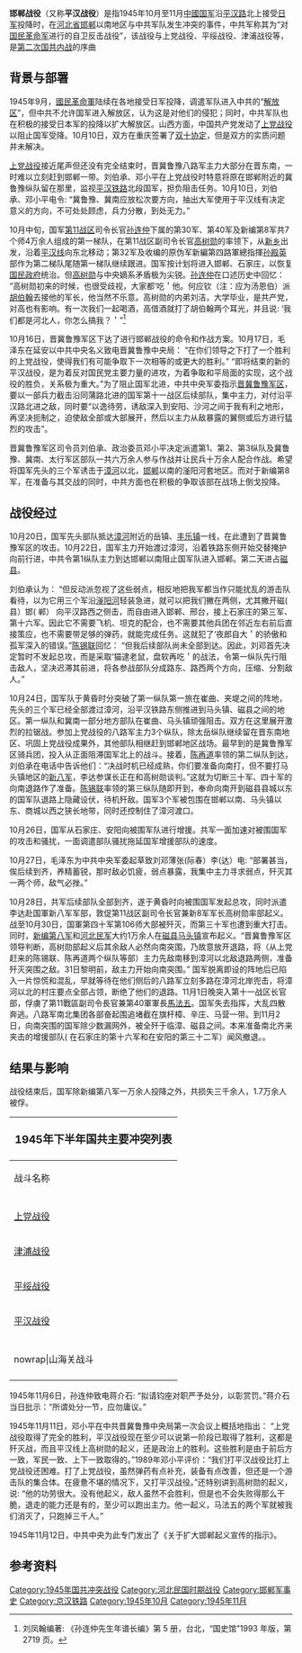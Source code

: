 {{noteta
|1=zh-cn:邯郸战役;zh-tw:漳河戰役;
}}
{{Infobox Military Conflict
|conflict=邯郸战役<br/><small>平汉战役</small>
|partof=[[1945年国共冲突|1945年国共冲突]]
|image=
|caption=
|place={{ROC-1928}}[[河北省_(中華民國)|河北省]]
|date=1945年10月24日 – 1945年11月2日
|result=[[十八集團軍|十八集團軍]]獲勝
|combatant1=<center>[[File:Flag_of_the_Republic_of_China_Army.svg|60px]]<br /> [[國民革命軍|國民革命軍]]
|combatant2=<center>[[File:Flag_of_the_Republic_of_China_Army.svg|60px]]<br /> [[晋冀鲁豫军区|晋冀鲁豫军区]]
|commander1=[[File:Flag_of_the_Republic_of_China_Army.svg|22px]] [[馬法五|馬法五]]<br/>[[File:Flag_of_the_Republic_of_China_Army.svg|22px]] [[高树勋_(1897年)|高树勋]]
|commander2=[[File:Flag_of_the_Republic_of_China_Army.svg|22px]] [[劉伯承|劉伯承]]<br/> [[File:Flag_of_the_Republic_of_China_Army.svg|22px]] [[鄧小平|鄧小平]]
|strength1=4万余人{{citation needed|date=2016年8月}}
|strength2=6万正规军{{citation needed|date=2016年8月}}<br/>10万民兵{{citation needed|date=2016年8月}}
|casualties1=损失三千余人{{citation needed|date=2016年8月}}<br/>1.7万人被俘{{citation needed|date=2016年8月}}
|casualties2=伤亡4000余人
|}}
'''邯郸战役'''（又称'''平汉战役'''）是指1945年10月至11月[[中華民國大陸時期|中國]][[国民革命军|国军]]沿[[平汉路|平汉路]]北上接受[[日军|日军]]投降时，在[[河北省_(中華民國)|河北省]][[邯郸|邯郸]]以南地区与中共军队发生冲突的事件，中共军称其为“对[[国民党军|国民革命军]]进行的自卫反击战役”{{r|平汉战役}}，该战役与上党战役、平绥战役、津浦战役等，是[[:第二次国共内战_第二次國共內戰|第二次国共内战]]的序曲

==背景与部署==
1945年9月，[[國民革命軍|國民革命軍]]陆续在各地接受日军投降，调遣军队进入中共的“[[解放区|解放区]]”，但中共不允许国军进入解放区，认为这是对他们的侵犯；同时，中共军队也在积极的接受日本军的投降以扩大解放区。山西方面，中国共产党发动了[[上党战役|上党战役]]以阻止国军受降。10月10日，双方在重庆签署了[[双十协定|双十协定]]，但是双方的实质问题并未解决。

[[上党战役|上党战役]]接近尾声但还没有完全结束时，晋冀鲁豫八路军主力大部分在晋东南，一时难以立刻赶到邯郸一带。刘伯承、邓小平在上党战役时特意将原在邯郸附近的冀鲁豫纵队留在那里，监视[[平汉铁路|平汉铁路]]北段国军，担负阻击任务。10月10日，刘伯承、邓小平电令: “冀鲁豫、冀南应放松次要方向，抽出大军使用于平汉线有决定意义的方向，不可处处顾虑，兵力分散，到处无力。”

10月中旬，国军[[抗日战争第十一战区|第11战区]]司令长官[[孙连仲|孙连仲]]下属的第30军、第40军及新编第8军共7个师4万余人组成的第一梯队，在第11战区副司令长官[[高树勋_(1897年)|高树勋]]的率领下，从[[新乡|新乡]]出发，沿着[[平汉线|平汉线]]向东北移动；第32军及收编的原伪军新編第四路軍總指揮[[孙殿英|孙殿英]]部作为第二梯队尾随第一梯队继续跟进。国军按计划将进入邯郸、石家庄，以恢复[[国民政府|国民政府]]统治{{r|平汉}}。但[[高树勋_(1897年)|高树勋]]与中央嫡系矛盾极为尖锐。[[孙连仲|孙连仲]]在口述历史中回忆： “高树勋初来的时候，也很受歧视，大家都‘吃＇他。何应钦（注：应为汤恩伯）派[[胡伯翰|胡伯翰]]去接他的军长，他当然不乐意。高树勋的内弟刘洁，大学毕业，是共产党，对高也有影响。有一次我们一起喝酒，高借酒就打了胡伯翰两个耳光，并且说: ‘我们都是河北人，你怎么搞我？＇”<ref>刘凤翰编著: 《孙连仲先生年谱长编》第 5 册，台北，“国史馆”1993 年版，第 2719 页。</ref> 

10月16日，晋冀鲁豫军区下达了进行邯郸战役的命令和作战方案。10月17日，毛泽东在延安以中共中央名义致电晋冀鲁豫中央局： “在你们领导之下打了一个胜利的上党战役，使得我们有可能争取下一次相等的或更大的胜利。” “即将结束的新的平汉战役，是为着反对国民党主要力量的进攻，为着争取和平局面的实现，这个战役的胜负，关系极为重大。”为了阻止国军北进，中共中央军委指示[[晋冀鲁豫军区|晋冀鲁豫军区]]，要以一部兵力截击沿同蒲路北进的国军第十一战区后续部队，集中主力，对付沿平汉路北进之敌，同时要“以逸待劳，诱敌深入到安阳、沙河之间于我有利之地形，再坚决扼制之，迫使敌全部或大部展开，然后以主力从敌暴露的翼侧或后方进行猛烈的攻击”{{r|平汉}}。

晋冀鲁豫军区司令员刘伯承、政治委员邓小平决定派遣第1、第2、第3纵队及冀鲁豫、冀南、太行军区部队一共六万余人参与作战并让民兵十万余人配合作战{{r|平汉}}。希望将国军先头的三个军诱击于[[漳河|漳河]]以北，[[邯郸|邯郸]]以南的滏阳河套地区。而对于新编第8军，在准备与其交战的同时，中共方面也在积极的争取该部在战场上倒戈投降{{r|平汉}}。

==战役经过==
10月20日，国军先头部队抵达[[漳河|漳河]]附近的岳镇、[[丰乐镇|丰乐镇]]一线，在此遭到了晋冀鲁豫军区的攻击{{r|平汉战役}}。10月22日，国军主力开始渡过漳河，沿着铁路东侧开始交替掩护向前行进，中共令第1纵队主力到达邯郸以南阻止国军队进入邯郸{{r|平汉战役}}。第二天进占[[磁县|磁县]]。

刘伯承认为： “但反动派忽视了这些弱点，相反地把我军都当作只能扰乱的游击队看待，以为它用三个军沿[[滏阳河|滏阳河]]轻装急进，就可以把我们撇在两侧，尤其撇开磁( 县）邯( 郸） 向平汉路西之侧击，而自由进入邯郸、邢台，接上石家庄的第三军、第十六军。因此它不需要飞机、坦克的配合，也不需要其他兵团在邻近左右前后直接策应，也不需要带足够的弹药，就能完成任务。这就犯了‘夜郎自大＇的骄傲和孤军深入的错误。”[[陈锡联|陈锡联]]回忆： “但我后续部队尚未全部到达。因此，刘邓首先决定暂时不发起总攻，而是采取‘猫逮老鼠，盘软再吃＇的战法，令第一纵队先行阻击敌人，坚决迟滞其前进，将各参战部队分成路东、路西两个方向，压缩、分割敌人。”

10月24日，国军队于黄昏时分突破了第一纵队第一旅{{r|平汉}}在崔曲、夹堤之间的阵地，先头的三个军已经全部渡过漳河，沿平汉铁路东侧推进到马头镇、磁县之间的地区{{r|平汉战役}}。第一纵队和冀南一部分地方部队在崔曲、马头镇顽强阻击。双方在这里展开激烈的拉锯战。参加上党战役的八路军主力3个纵队，除太岳纵队继续留在晋东南地区、巩固上党战役成果外，其他部队相继赶到邯郸地区战场。最早到的是冀鲁豫军区骑兵团，投入从正面阻滞国军北上的战斗。接着，[[陈再道|陈再道]]率领的第二纵队到达，刘伯承在电话中告诉他们：“决战时机已经成熟，你们要准备向南打，但不要打马头镇地区的[[新八军|新八军]]，李达参谋长正在和高树勋谈判。”这就为切断三十军、四十军的向南退路作了准备。[[陈锡联|陈锡联]]率领的第三纵队随即开到，奉命向南开到磁县县城以东的国军队退路上隐藏设伏，待机歼敌。国军3个军被包围在邯郸以南、马头镇以东、商城以西之狭长地带，同时还控制住了漳河渡口{{r|平汉战役}}。

10月26日，国军从石家庄、安阳向被围军队进行增援{{r|平汉}}。共军一面加速对被围国军的攻击和骚扰，一面调遣部队骚扰拖延国军增援部队的速度{{r|平汉}}。

10月27日，毛泽东为中共中央军委起草致刘邓薄张(际春）李(达）电: “部署甚当，俟后续到齐，养精蓄锐，那时敌必饥疲，弱点暴露，我集中主力寻求弱点，歼灭其一两个师，敌气必挫。”

10月28日，共军后续部队全部到齐，遂于黄昏时向被围国军发起总攻，同时派遣李达赴国軍新八军军部，敦促第11战区副司令长官兼新8军军长高树勋率部起义{{r|平汉战役}}。战至10月30日，国軍第四十军第106师大部被歼灭，而第三十军也遭到重大打击。同时，[[新编第八军|新编第八军]]和[[河北民军|河北民军]]大约1万余人在[[磁县|磁县]][[马头镇|马头镇]]宣布起义{{r|平汉}}。“晋冀鲁豫军区领导判断，高树勋部起义后其余敌人必然向南突围，乃故意放开退路，将（从上党赶来的陈锡联、陈再道两个纵队等部）主力先敌南移到漳河以北敌退路两侧，准备歼灭突围之敌。31日黎明前，敌主力开始向南突围。” 国军脱离即设的阵地后已陷入一片惊慌和混乱，早就等待在他们侧后的八路军立刻多路在漳河北岸兜击，将漳河以北的村庄要点全部占领，断绝了他们的退路。11月1日晚突入第十一战区长官部，俘虜了第11戰區副司令長官兼第40軍軍長[[馬法五|馬法五]]{{r|平汉战役}}。国军失去指挥，大乱四散奔逃。八路军南北集团各部奋起围追堵截在旗杆樟、辛庄、马营一带{{r|平汉战役}}。到11月2日，向南突围的国军除少数漏网外，被全歼于临漳、磁县之间。本来准备南北齐来夹击的增援部队( 在石家庄的第十六军和在安阳的第三十二军）闻风撤退。{{r|平汉}}。

==结果与影响==
战役结束后，国军除新编第八军一万余人投降之外，共损失三千余人，1.7万余人被俘{{r|平汉战役}}。{{Dubious |reason=1万、3千、1.7万这几个数是怎么加起来的？|date=2016年8月}}

{| class="wikitable" style="align: center; font-size: 90%; text-align: left;" cellpadding="3"
|-
! colspan=4 style="font-size: 120%;" |1945年下半年国共主要冲突列表
|-
!战斗名称||大致时间||爆发原因||实况
|-
|-
|[[上党战役|上党战役]]||9.10-10.12||[[阎锡山|阎锡山]]部队在[[長治市|长治]]接受日军投降，[[中共|中共]]军队发起进攻||[[阎锡山|阎锡山]]部队10个师被全歼{{Dubious |reason=3.5万人能编11个师？|date=2016年8月}}，[[長治市|长治]]被[[中共|中共]]攻占
|-
|[[津浦战役|津浦战役]]||nowrap|10.15-12.14||阻止国军沿津浦路北上受降||[[中共|中共]]军队攻占[[山東省_(中華民國)|山東]]大片地区，[[山東省_(中華民國)|山東]]华中两解放区连成一片
|-
|[[平綏路戰役|平绥战役]]||10.18-12.14||[[傅作义|傅作义]]部队在[[綏遠省_(中華民國)|綏遠]]接受日军投降，[[中共|中共]]为打通华北东北交通||[[中共|中共]]军队围攻[[归绥|归绥]]、[[包头|包头]]两城一个半月，未能攻克最后撤退
|-
|[[邯郸战役|平汉战役]]||10.24-11.2||国军沿平汉路北上接受日军投降，[[中共|中共]]军队阻止其北进||[[中共|中共]]军队合围国军7个师，将其全歼{{Dubious |reason=1.7万人能编7个师？|date=2016年8月}}
|-
|-
|nowrap|山海关战斗||11.15||开进东北之国军在[[山海关|山海关]]途中遭遇[[中共|中共]]军队阻击||国军突破[[中共|中共]]军队阻击，穿越[[山海关|山海关]]，攻占[[锦州|锦州]]
|-
|}

1945年11月6日，孙连仲致电蒋介石: “拟请钧座对职严予处分，以彰赏罚。”蒋介石当日批示：“所谓处分一节，应勿庸议。”

1945年11月11日，邓小平在中共晋冀鲁豫中央局第一次会议上概括地指出： “上党战役取得了完全的胜利，平汉战役现在至少可以说第一阶段已取得了胜利，这都是歼灭战，而且平汉线上高树勋的起义，还是政治上的胜利。这些胜利是由于前后方一致，军民一致、上下一致取得的。”1989年邓小平评价：“我们打平汉战役比打上党战役还困难。打了上党战役，虽然弹药有点补充，装备有点改善，但还是一个游击队的集合体。在疲惫不堪的情况下，又打平汉战役。”还特别讲到高树勋的起义，说: “他的功劳很大。没有他起义，敌人虽然不会胜利，但是也不会失败得那么干脆，退走的能力还是有的，至少可以跑出主力。他一起义，马法五的两个军就被我们消灭了，只跑掉三千人。”

1945年11月12日，中共中央为此专门发出了《关于扩大邯郸起义宣传的指示》。 
==参考资料==
{{reflist|refs=
<ref name="平汉战役">[http://www.cgw.cn/html/plahistory/150/186/2009/0324/56248.shtml 邯郸战役（又称平汉战役）]{{Dead link|date=2016年8月}}</ref>
<ref name="平汉">[http://www.china.com.cn/military/zhuanti/jianjun80/2007-07/22/content_8560191.htm 邯郸战役(1945年)]</ref>}}
{{国共摩擦}}
{{第二次国共内战}}
[[Category:1945年国共冲突战役|Category:1945年国共冲突战役]]
[[Category:河北民国时期战役|Category:河北民国时期战役]]
[[Category:邯郸军事史|Category:邯郸军事史]]
[[Category:京汉铁路|Category:京汉铁路]]
[[Category:1945年10月|Category:1945年10月]]
[[Category:1945年11月|Category:1945年11月]]